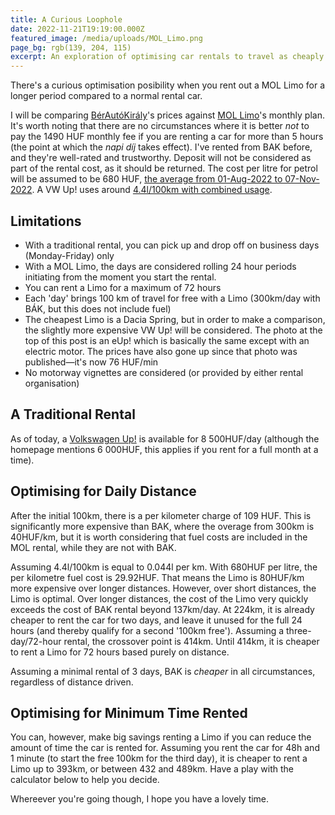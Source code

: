 ```yaml
---
title: A Curious Loophole
date: 2022-11-21T19:19:00.000Z
featured_image: /media/uploads/MOL_Limo.png
page_bg: rgb(139, 204, 115)
excerpt: An exploration of optimising car rentals to travel as cheaply as possible.
---
```


<script>import LimoCalculator from '$components/blog-widgets/LimoCalculator.svelte';</script>

There's a curious optimisation posibility when you rent out a MOL Limo for a longer period compared to a normal rental car.

I will be comparing [BérAutóKirály](https://berautokiraly.hu/szemelyauto-berles/volkswagen-up)'s prices against [MOL Limo](https://www.mollimo.hu/hu/araink)'s monthly plan. It's worth noting that there are no circumstances where it is better _not_ to pay the 1490 HUF monthly fee if you are renting a car for more than 5 hours (the point at which the _napi díj_ takes effect). I've rented from BAK before, and they're well-rated and trustworthy. Deposit will not be considered as part of the rental cost, as it should be returned. The cost per litre for petrol will be assumed to be 680 HUF, [the average from 01-Aug-2022 to 07-Nov-2022](https://www.globalpetrolprices.com/Hungary/Budapest/gasoline_prices/). A VW Up! uses around [4.4l/100km with combined usage](https://motoreu.com/volkswagen-up-1.0-mpg-fuel-consumption-technical-specifications-24351).

## Limitations

- With a traditional rental, you can pick up and drop off on business days (Monday-Friday) only
- With a MOL Limo, the days are considered rolling 24 hour periods initiating from the moment you start the rental.
- You can rent a Limo for a maximum of 72 hours
- Each 'day' brings 100 km of travel for free with a Limo (300km/day with BÁK, but this does not include fuel)
- The cheapest Limo is a Dacia Spring, but in order to make a comparison, the slightly more expensive VW Up! will be considered. The photo at the top of this post is an eUp! which is basically the same except with an electric motor. The prices have also gone up since that photo was published—it's now 76 HUF/min
- No motorway vignettes are considered (or provided by either rental organisation)

## A Traditional Rental

As of today, a [Volkswagen Up!](https://berautokiraly.hu/szemelyauto-berles/volkswagen-up) is available for 8 500HUF/day (although the homepage mentions 6 000HUF, this applies if you rent for a full month at a time).

## Optimising for Daily Distance

After the initial 100km, there is a per kilometer charge of 109 HUF. This is significantly more expensive than BAK, where the overage from 300km is 40HUF/km, but it is worth considering that fuel costs are included in the MOL rental, while they are not with BAK.

Assuming 4.4l/100km is equal to 0.044l per km. With 680HUF per litre, the per kilometre fuel cost is 29.92HUF. That means the Limo is 80HUF/km more expensive over longer distances. However, over short distances, the Limo is optimal. Over longer distances, the cost of the Limo very quickly exceeds the cost of BAK rental beyond 137km/day. At 224km, it is already cheaper to rent the car for two days, and leave it unused for the full 24 hours (and thereby qualify for a second '100km free'). Assuming a three-day/72-hour rental, the crossover point is 414km. Until 414km, it is cheaper to rent a Limo for 72 hours based purely on distance.

Assuming a minimal rental of 3 days, BAK is _cheaper_ in all circumstances, regardless of distance driven.

## Optimising for Minimum Time Rented

You can, however, make big savings renting a Limo if you can reduce the amount of time the car is rented for. Assuming you rent the car for 48h and 1 minute (to start the free 100km for the third day), it is cheaper to rent a Limo up to 393km, or between 432 and 489km. Have a play with the calculator below to help you decide.

<div>
	<LimoCalculator />
</div>

Whereever you're going though, I hope you have a lovely time.
